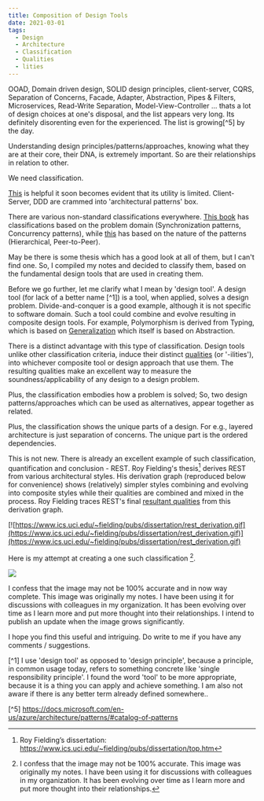 ```yaml
---
title: Composition of Design Tools
date: 2021-03-01
tags:
  - Design
  - Architecture
  - Classification
  - Qualities
  - lities
---
```


OOAD, Domain driven design, SOLID design principles, client-server, CQRS, Separation of Concerns, Facade, Adapter, Abstraction, Pipes & Filters, Microservices, Read-Write Separation, Model-View-Controller ... thats a lot of design choices at one's disposal, and the list appears very long. Its definitely disorenting even for the experienced. The list is growing[^5] by the day. 

Understanding design principles/patterns/approaches, knowing what they are at their core, their DNA, is extremely important. So are their relationships in relation to other. 

We need classification.

[This](https://en.wikipedia.org/wiki/Template:Design_Patterns_patterns) is helpful it soon becomes evident that its utility is limited. Client-Server, DDD are crammed into 'architectural patterns' box.  

There are various non-standard classifications everywhere. [This book](https://en.wikipedia.org/wiki/Pattern-Oriented_Software_Architecture) has classifications based on the problem domain (Synchronization patterns, Concurrency patterns), while [this](https://www.ics.uci.edu/~fielding/pubs/dissertation/top.htm) has based on the nature of the patterns (Hierarchical, Peer-to-Peer). 

May be there is some thesis which has a good look at all of them, but I can't find one. So, I compiled my notes and decided to classify them, based on the fundamental design tools that are used in creating them. 

Before we go further, let me clarify what I mean by 'design tool'. A design tool (for lack of a better name [^1]) is a tool, when applied, solves a design problem. Divide-and-conquer is a good example, although it is not specific to software domain. Such a tool could combine and evolve resulting in composite design tools. For example, Polymorphism is derived from Typing, which is based on [Generalization](https://en.wikipedia.org/wiki/Generalization) which itself is based on Abstraction. 

There is a distinct advantage with this type of classification. Design tools unlike other classification criteria, induce their distinct [qualities](https://en.wikipedia.org/wiki/List_of_system_quality_attributes) (or '-ilities'), into whichever composite tool or design approach that use them. The resulting qualities make an excellent way to measure the soundness/applicability of any design to a design problem. 

Plus, the classification embodies how a problem is solved; So, two design patterns/approaches which can be used as alternatives, appear together as related.

Plus, the classification shows the unique parts of a design. For e.g., layered architecture is just separation of concerns. The unique part is the ordered dependencies.

This is not new. There is already an excellent example of such classification, quantification and conclusion - REST. Roy Fielding's thesis[^2] derives REST from various architectural styles. His derivation graph (reproduced below for convenience) shows (relatively) simpler styles combining and evolving into composite styles while their qualities are combined and mixed in the process. Roy Fielding traces REST's final [resultant qualities](https://www.ics.uci.edu/~fielding/pubs/dissertation/net_arch_styles.htm#sec_3_9) from this derivation graph.

[![https://www.ics.uci.edu/~fielding/pubs/dissertation/rest_derivation.gif](https://www.ics.uci.edu/~fielding/pubs/dissertation/rest_derivation.gif)](https://www.ics.uci.edu/~fielding/pubs/dissertation/rest_derivation.gif)


Here is my attempt at creating a one such classification [^3].

![](./designimages/tools.jpg)

I confess that the image may not be 100% accurate and in now way complete. This image was originally my notes. I have been using it for discussions with colleagues in my organization. It has been evolving over time as I learn more and put more thought into their relationships. I intend to publish an update when the image grows significantly.

I hope you find this useful and intriguing. Do write to me if you have any comments / suggestions.



[^1] I use 'design tool' as opposed to 'design principle', because a principle, in common usage today, refers to something concrete like 'single responsibility principle'. I found the word 'tool' to be more appropriate, because it is a thing you can apply and achieve something. I am also not aware if there is any better term already defined somewhere..

[^2]: Roy Fielding’s dissertation: https://www.ics.uci.edu/~fielding/pubs/dissertation/top.htm

[^3]: I confess that the image may not be 100% accurate. This image was originally my notes. I have been using it for discussions with colleagues in my organization. It has been evolving over time as I learn more and put more thought into their relationships.

[^4]: Object-Oriented Analysis and Design with Applications (Grady Booch et al)

[^5] https://docs.microsoft.com/en-us/azure/architecture/patterns/#catalog-of-patterns